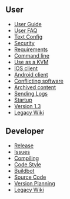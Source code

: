 ==User==

* [[User Guide]]
* [[User FAQ]]
* [[Text Config]]
* [[Security]]
* [[Requirements]]
* [[Command line]]
* [[Use as a KVM]]
* [[IOS client]]
* [[Android client]]
* [[Conflicting software]]
* [[Archived content]]
* [[Sending Logs]]
* [[Startup]]
* [[Version 1.3]]
* [http://synergy-project.org/wiki/User Legacy Wiki]

==Developer==

* [[Release]]
* [[Issues]]
* [[Compiling]]
* [[Code Style]]
* [[Buildbot]]
* [[Source Code]]
* [[Version Planning]]
* [http://synergy-project.org/wiki/Developer Legacy Wiki]
